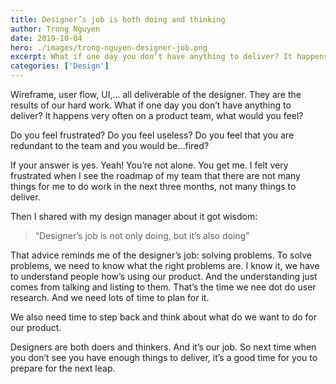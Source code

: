 ```yaml
---
title: Designer’s job is both doing and thinking
author: Trong Nguyen
date: 2019-10-04
hero: ./images/trong-nguyen-designer-job.png
excerpt: What if one day you don’t have anything to deliver? It happens very often on a product team, what would you feel?
categories: ['Design']
---
```


Wireframe, user flow, UI,… all deliverable of the designer. They are the results of our hard work. What if one day you don’t have anything to deliver? It happens very often on a product team, what would you feel?

Do you feel frustrated? Do you feel useless? Do you feel that you are redundant to the team and you would be…fired?

If your answer is yes. Yeah! You’re not alone. You get me.
I felt very frustrated when I see the roadmap of my team that there are not many things for me to do work in the next three months, not many things to deliver.

Then I shared with my design manager about it got wisdom:

> “Designer’s job is not only doing, but it’s also doing”  

That advice reminds me of the designer’s job: solving problems. To solve problems, we need to know what the right problems are. I know it, we have to understand people how’s using our product. And the understanding just comes from talking and listing to them. That’s the time we nee dot do user research. And we need lots of time to plan for it.

We also need time to step back and think about what do we want to do for our product.

Designers are both doers and thinkers. And it’s our job.
So next time when you don’t see you have enough things to deliver, it’s a good time for you to prepare for the next leap.
